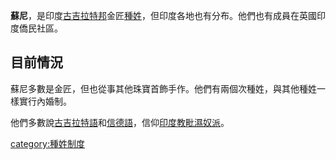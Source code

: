 '''蘇尼'''，是印度[[古吉拉特邦|古吉拉特邦]]金匠[[種姓|種姓]]，但印度各地也有分布。他們也有成員在英國印度僑民社區。

==目前情況==
蘇尼多數是金匠，但也從事其他珠寶首飾手作。他們有兩個次種姓，與其他種姓一樣實行內婚制。

他們多數說[[古吉拉特語|古吉拉特語]]和[[信德語|信德語]]，信仰[[印度教|印度教]][[毗濕奴派|毗濕奴派]]。

{{印度小作品}}

[[category:種姓制度|category:種姓制度]]